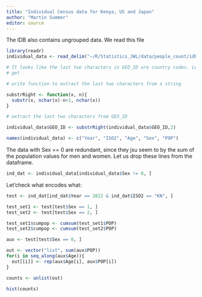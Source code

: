 ```yaml
---
title: "Individual Census data for Kenya, US and Japan"
author: "Martin Summer"
editor: source
---
```


The IDB also contains ungrouped data. We read this file

```r
library(readr)
individual_data <- read_delim("~/R/Statistics_JWL/data/people_count/idbsingleyear.txt", delim = "|")
```

```r
# It looks like the last two characters in GEO_ID are country codes. Let's try this and see where we
# get

# write function to extract the last two characters from a string

substrRight <- function(x, n){
  substr(x, nchar(x)-n+1, nchar(x))
}

# extract the last two characters from GEO_ID

individual_data$GEO_ID <- substrRight(individual_data$GEO_ID,2)
```

```r
names(individual_data) <- c("Year", "ISO2", "Age", "Sex", "POP")
```

The data with Sex == 0 are redundant, since they jsu seem to by the sum of the population values for men and
women. Let us drop these lines from the dataframe.

```r
ind_dat <- individual_data[individual_data$Sex != 0, ]
```

Let'check what encodes what:

```r
test <- ind_dat[ind_dat$Year == 2022 & ind_dat$ISO2 == "KN", ]
```

```r
test_set1 <- test[test$Sex == 1, ]
test_set2 <- test[test$Sex == 2, ]
```

```r
test_set1$cumpop <- cumsum(test_set1$POP)
test_set2$cumpop <- cumsum(test_set2$POP)
```






```r
aux <- test[test$Sex == 0, ]
```

```r
out <- vector("list", sum(aux$POP))
for(i in seq_along(aux$Age)){
  out[[i]] <- rep(aux$Age[i], aux$POP[i])
}
```

```r
counts <- unlist(out)
```

```r
hist(counts)
```
